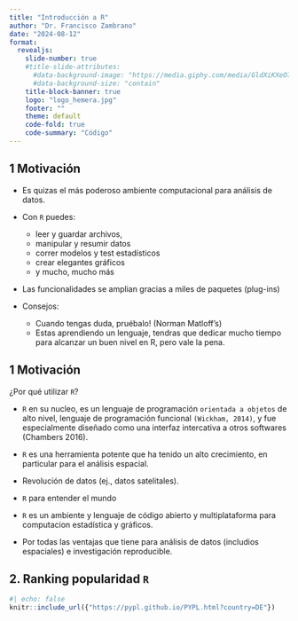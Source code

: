 ```yaml
---
title: "Introducción a R"
author: "Dr. Francisco Zambrano"
date: "2024-08-12"
format: 
  revealjs:
    slide-number: true
    #title-slide-attributes: 
      #data-background-image: "https://media.giphy.com/media/GldXiKXeO7hpczEHxt/giphy.gif"
      #data-background-size: "contain"
    title-block-banner: true
    logo: "logo_hemera.jpg"
    footer: ""
    theme: default
    code-fold: true
    code-summary: "Código"
---
```


## 1 Motivación {background-image="../img/R_logo.png" background-position="97.5% 2.5%" background-size="7.5%" layout="true" .smaller}

::: incremental

- Es quizas el más poderoso ambiente computacional para análisis de datos.

- Con `R` puedes:  
  - leer y guardar archivos,
  - manipular y resumir datos
  - correr modelos y test estadísticos
  - crear elegantes gráficos
  - y mucho, mucho más

- Las funcionalidades se amplian gracias a miles de paquetes (plug-ins)

- Consejos:  
  - Cuando tengas duda, pruébalo! (Norman Matloff's)
  - Estas aprendiendo un lenguaje, tendras que dedicar mucho tiempo para alcanzar un buen nivel en R, pero vale la pena.

:::

## 1 Motivación {background-image="../img/R_logo.png" background-position="97.5% 2.5%" background-size="7.5%" layout="true" .smaller}

::: incremental
¿Por qué utilizar `R`?

- `R` en su nucleo, es un lenguaje de programación `orientada a objetos` de alto nivel, lenguaje de programación funcional `(Wickham, 2014)`, y fue especialmente diseñado como una interfaz intercativa a otros softwares (Chambers 2016).

- `R` es una herramienta potente que ha tenido un alto crecimiento, en particular para el análisis espacial.

- Revolución de datos (ej., datos satelitales). 

- `R` para entender el mundo 

- `R` es un ambiente y lenguaje de código abierto y multiplataforma para computacion estadística y gráficos.

- Por todas las ventajas que tiene para análisis de datos (includios espaciales) e investigación reproducible.
:::


## 2. Ranking popularidad `R` {background-image="../img/R_logo.png" background-position="97.5% 2.5%" background-size="7.5%" layout="true" .smaller}

```r
#| echo: false
knitr::include_url({"https://pypl.github.io/PYPL.html?country=DE"})
```
